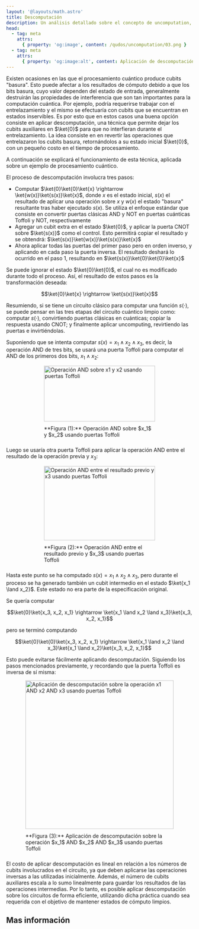 ```yaml
---
layout: '@layouts/math.astro'
title: Descomputación
description: Un análisis detallado sobre el concepto de uncomputation, su importancia en la computación cuántica y cómo se utiliza para revertir cálculos intermedios y liberar recursos en algoritmos cuánticos.
head:
  - tag: meta
    attrs:
      { property: 'og:image', content: /qudos/uncomputation/03.png }
  - tag: meta
    attrs:
      { property: 'og:image:alt', content: Aplicación de descomputación sobre la operación x1 AND x2 AND x3 usando puertas Toffoli }
---
```



Existen ocasiones en las que el procesamiento cuántico produce cubits "basura". Esto puede afectar a los resultados de cómputo debido a que 
los bits basura, cuyo valor dependen del estado de entrada, generalmente destruirán las propiedades de interferencia que son tan importantes 
para la computación cuántica. Por ejemplo, podría requerirse trabajar con el entrelazamiento y el mismo se efectuaría con cubits que se encuentran en estados inservibles.
Es por esto que en estos casos una buena opción consiste en aplicar descomputación, una técnica que permite dejar los cubits auxiliares 
en $\ket{0}$ para que no interfieran durante el entrelazamiento. La idea consiste en en revertir las operaciones que entrelazaron los cubits basura, retornándolos 
a su estado inicial $\ket{0}$, con un pequeño costo en el tiempo de procesamiento.

A continuación se explicará el funcionamiento de esta técnica, aplicada sobre un ejemplo de procesamiento cuántico.

El proceso de descomputación involucra tres pasos:

- Computar $\ket{0}\ket{0}\ket{x} \rightarrow \ket{w(x)}\ket{s(x)}\ket{x}$, donde $x$ es el estado inicial, $s(x)$ el resultado de aplicar una operación sobre $x$ y 
$w(x)$ el estado "basura" resultante tras haber ejecutado $s(x)$. Se utiliza el enfoque estándar que consiste en convertir puertas clásicas AND y NOT en puertas cuánticas 
Toffoli y NOT, respectivamente
- Agregar un cubit extra en el estado $\ket{0}$, y aplicar la puerta CNOT sobre $\ket{s(x)}$ como el control. Esto permitirá copiar el resultado y se obtendrá:
$\ket{s(x)}\ket{w(x)}\ket{s(x)}\ket{x}$
- Ahora aplicar todas las puertas del primer paso pero en orden inverso, y aplicando en cada paso la puerta inversa. El resultado deshará lo ocurrido en el paso 1, 
resultando en $\ket{s(x)}\ket{0}\ket{0}\ket{x}$

Se puede ignorar el estado $\ket{0}\ket{0}$, el cual no es modificado durante todo el proceso. Así, el resultado de estos pasos es la transformación deseada: 

```math
\ket{0}\ket{x} \rightarrow \ket{s(x)}\ket{x}
```

Resumiendo, si se tiene un circuito clásico para computar una función $s(\cdot)$, se puede pensar en las tres etapas del circuito cuántico limpio como: computar $s(\cdot)$, convirtiendo puertas clásicas en cuánticas; copiar la respuesta usando CNOT; y finalmente aplicar uncomputing, revirtiendo las puertas e invirtiéndolas.

Suponiendo que se intenta computar $s(x) = x_1 \land x_2 \land x_3$, es decir, la operación AND de tres bits, se usará una puerta Toffoli para computar el AND de los primeros dos bits, $x_1 \land x_2$:

<div style='display:flex; justify-content:center; align-items:center; flex-direction:column'>
  <Image
    src={`${import.meta.env.BASE_URL}/uncomputation/01.png`}
    alt='Operación AND sobre x1 y x2 usando puertas Toffoli'
    width='300'
    height='150'
  />
  <span style='max-width:300px; padding:10px 40px'>
    **Figura (1):** Operación AND sobre $x_1$ y $x_2$ usando puertas Toffoli
  </span>
</div>

Luego se usaría otra puerta Toffoli para aplicar la operación AND entre el resultado de la operación previa y $x_3$:

<div style='display:flex; justify-content:center; align-items:center; flex-direction:column'>
  <Image
    src={`${import.meta.env.BASE_URL}/uncomputation/02.png`}
    alt='Operación AND entre el resultado previo y x3 usando puertas Toffoli'
    width='300'
    height='200'
  />
  <span style='max-width:300px; padding:10px 40px'>
    **Figura (2):** Operación AND entre el resultado previo y $x_3$ usando puertas Toffoli 
  </span>
</div>

Hasta este punto se ha computado $s(x) = x_1 \land x_2 \land x_3$, pero durante el proceso se ha generado también un cubit intermedio en el estado $\ket{x_1 \land x_2}$. Este estado 
no era parte de la especificación original. 

Se quería computar 

```math
\ket{0}\ket{x_3, x_2, x_1} \rightarrow \ket{x_1 \land x_2 \land x_3}\ket{x_3, x_2, x_1}
```

pero se terminó computando 

```math
\ket{0}\ket{0}\ket{x_3, x_2, x_1} \rightarrow \ket{x_1 \land x_2 \land x_3}\ket{x_1 \land x_2}\ket{x_3, x_2, x_1}
```

Esto puede evitarse fácilmente aplicando descomputación. Siguiendo los pasos mencionados previamente, y recordando que la puerta Toffoli es inversa de sí misma:

<div style='display:flex; justify-content:center; align-items:center; flex-direction:column'>
  <Image
    src={`${import.meta.env.BASE_URL}/uncomputation/03.png`}
    alt='Aplicación de descomputación sobre la operación x1 AND x2 AND x3 usando puertas Toffoli'
    width='400'
    height='400'
  />
  <span style='max-width:400px; padding:10px 40px'>
    **Figura (3):** Aplicación de descomputación sobre la operación $x_1$ AND $x_2$ AND $x_3$ usando puertas Toffoli 
  </span>
</div>

El costo de aplicar descomputación es lineal en relación a los números de cubits involucrados en el circuito, ya que deben aplicarse las operaciones inversas a las utilizadas inicialmente. Además, el número de cubits auxiliares escala a lo sumo linealmente para guardar los resultados de las operaciones intermedias. Por lo tanto, es posible aplicar descomputación sobre los circuitos de forma eficiente, utilizando dicha práctica cuando sea requerida con el objetivo de mantener estados de cómputo limpios.

## Mas información

<Recommendations />
<BibItem id='groverQC' rate='r' />
<BibItem id='oreilly' prefix='Capítulo 5, ' rate='a' />
<BibItem id='wong' prefix='Capítulo 4.5.2, ' rate='o' />
<BibItem id='nielsen' prefix='Capítulo 3.2.5, ' rate='o' />
